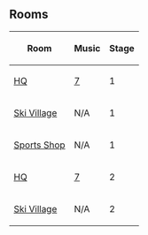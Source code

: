 {{CPW|Popcorn Explosion|Explosion Pipoquenta}}

==Rooms==
<center>
{|class="wikitable sortable"
!Room!!Music!!Stage
|-
|[[Media:RoomsAgent-PopcornExplosion.swf|HQ]]||[[Media:Music7.swf|7]]||1
|-
|[[Media:RoomsVillage-PopcornExplosion.swf|Ski Village]]||N/A||1
|-
|[[Media:RoomsSport-PopcornExplosion.swf|Sports Shop]]||N/A||1
|-
|[[Media:RoomsAgent-PopcornExplosion 2.swf|HQ]]||[[Media:Music7.swf|7]]||2
|-
|[[Media:RoomsVillage-PopcornExplosion 2.swf|Ski Village]]||N/A||2
|}


{{Events}}